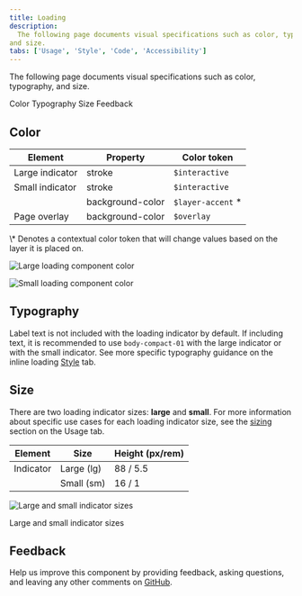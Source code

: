 ```yaml
---
title: Loading
description:
  The following page documents visual specifications such as color, typography,
and size.
tabs: ['Usage', 'Style', 'Code', 'Accessibility']
---
```


<PageDescription>

The following page documents visual specifications such as color, typography,
and size.

</PageDescription>

<AnchorLinks>

<AnchorLink>Color</AnchorLink>
<AnchorLink>Typography</AnchorLink>
<AnchorLink>Size</AnchorLink>
<AnchorLink>Feedback</AnchorLink>

</AnchorLinks>

## Color

| Element         | Property         | Color token        |
| --------------- | ---------------- | ------------------ |
| Large indicator | stroke           | `$interactive`     |
| Small indicator | stroke           | `$interactive`     |
|                 | background-color | `$layer-accent` \* |
| Page overlay    | background-color | `$overlay`         |

<Caption fullWidth>
  \* Denotes a contextual color token that will change values based on the layer
  it is placed on.
</Caption>

<Row>
<Column colLg={8}>

<Tabs>

<Tab label="Large">

![Large loading component color](images/loading-style-color-large.png)

</Tab>

<Tab label="Small">

![Small loading component color](images/loading-style-color-small.png)

</Tab>

</Tabs>

</Column>
</Row>

## Typography

Label text is not included with the loading indicator by default. If including
text, it is recommended to use `body-compact-01` with the large indicator or
with the small indicator. See more specific typography guidance on the inline
loading [Style](/components/inline-loading/style) tab.

## Size

There are two loading indicator sizes: **large** and **small**. For more
information about specific use cases for each loading indicator size, see the
[sizing](/components/loading/usage/#sizing) section on the Usage tab.

| Element   | Size       | Height (px/rem) |
| --------- | ---------- | --------------- |
| Indicator | Large (lg) | 88 / 5.5        |
|           | Small (sm) | 16 / 1          |

<div className="image--fixed">

![Large and small indicator sizes](images/loading-style-size.png)

</div>

<Caption>Large and small indicator sizes</Caption>

## Feedback

Help us improve this component by providing feedback, asking questions, and
leaving any other comments on
[GitHub](https://github.com/carbon-design-system/carbon-website/issues/new?assignees=&labels=feedback&template=feedback.md).
